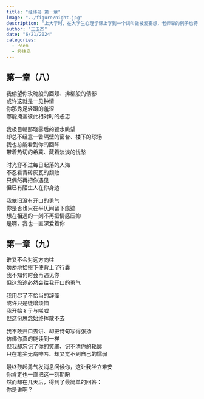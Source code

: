 ```yaml
---
title: "经纬岛 第一章"
image: "../figure/night.jpg"
description: "上大学时，在大学生心理学课上学到一个词叫做被爱妄想，老师举的例子也特别生动：某男追求某女未果，得知其新交了男朋友，便有了名场面。曰那男生长的那么丑，根本没我帅，你肯定是在考验我！！！"
author: "王玉杰"
date: "6/21/2024"
categories:
  - Poem
  - 经纬岛
---
```


## 第一章（八）
我偷望你玫瑰般的面颊、拂柳般的倩影\
或许这就是一见钟情\
你那秀足轻蹑的羞涩\
哪能掩盖彼此相对时的忐忑\

我极目朝那晓雾后的颍水眺望\
却总不经意一瞥隔壁的窗台、楼下的球场\
我也总能看到你的回眸\
带着热切的希冀、藏着淡淡的忧愁\

时光穿不过每日起落的人海\
不忍看青砖灰瓦的颓败\
只偶然再把你遇见\
但已有陌生人在你身边\

我依旧没有开口的勇气\
你是否也只在平仄间留下痕迹\
想在相遇的一刻不再把情感压抑\
是啊，我也一直深爱着你

## 第一章（九）
谁又不会对远方向往\
匆匆地拾掇下便背上了行囊\
我不知何时会再遇见你\
但这旅途必然会给我开口的勇气\

我用尽了不恰当的辞藻\
或许只是徒增烦恼\
我开始彳亍与唏嘘\
但这份思念始终挥散不去\

我不敢开口去讲、却把诗句写得张扬\
仿佛你真的能读到一样\
但我却忘记了你的笑靥、记不清你的轮廓\
只在笔尖无病呻吟、却又觉不到自己的懦弱\

最终鼓起勇气发消息问候你，这让我坐立难安\
你肯定也一直把这一刻期盼\
然而却在几天后，得到了最简单的回答：\
你是谁啊？
